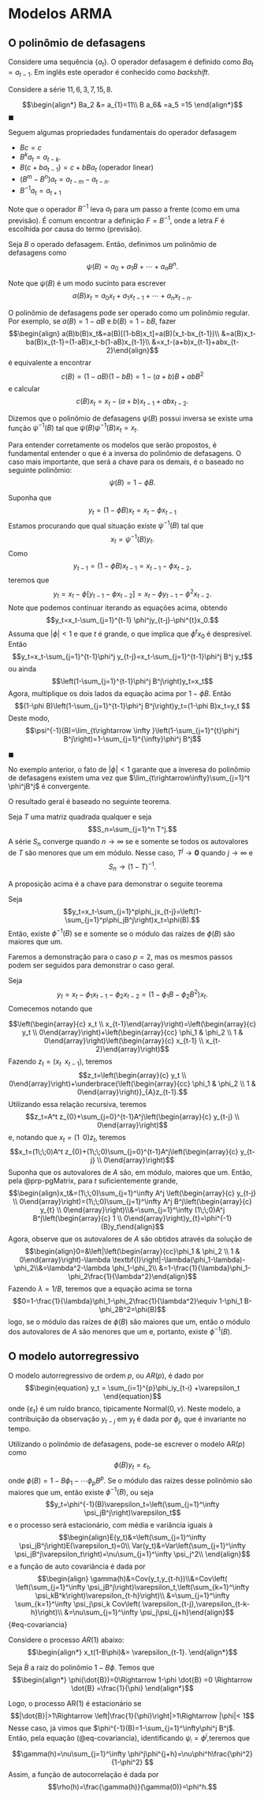 # Modelos ARMA

## O polinômio de defasagens

:::{#def-}
Considere uma sequência $\{a_t\}$. O operador defasagem é definido como $Ba_t = a_{t-1}$. Em inglês este operador é conhecido como *backshift*.
:::	

:::{#exm-example}
Considere a série $11,6,3,7,15,8$.
   	
$$\begin{align*}
   	 Ba_2 &= a_{1}=11\\
   	 B a_6& =a_5 =15
   	\end{align*}$$
$\blacksquare$   	
:::

Seguem algumas propriedades fundamentais do operador defasagem	

- $Bc=c$
- $B^k a_t=a_{t-k}$.
- $B(c+ba_{t-1})=c+bBa_t$ (operador linear)
- $(B^m - B^n)a_t = a_{t-m}-a_{t-n}.$
- $B^{-1}a_t = a_{t+1}$

Note que o operador $B^{-1}$ leva $a_t$ para um passo a frente (como em uma previsão). É comum encontrar a definição $F=B^{-1}$, onde a letra $F$ é escolhida por causa do termo \textit{forecast} (previsão). 

:::{#exm-}
Seja $B$ o operado defasagem. Então, definimos um  polinômio de defasagens como
$$\psi(B)=a_0+a_1B+\cdots+a_n B^n.$$
:::

Note que $\psi(B)$ é um modo sucinto para escrever 
$$a(B)x_t=a_0x_t+a_1x_{t-1}+\cdots+a_n x_{t-n}.$$

O polinômio de defasagens pode ser operado como um polinômio regular. Por exemplo, se $a(B)=1-aB$ e $b(B)=1-bB$, fazer
$$\begin{align}
a(B)b(B)x_t&=a(B)[(1-bB)x_t]=a(B)(x_t-bx_{t-1})\\
&=a(B)x_t-ba(B)x_{t-1}=(1-aB)x_t-b(1-aB)x_{t-1}\\
&=x_t-(a+b)x_{t-1}+abx_{t-2}\end{align}$$
é equivalente a encontrar
$$c(B)=(1-aB)(1-bB)=1-(a+b)B + abB^2$$
e calcular 
$$c(B)x_t=x_t-(a+b)x_{t-1}+abx_{t-2}.$$

Dizemos que o polinômio de defasagens $\psi(B)$ possui inversa se existe uma função $\psi^{-1}(B)$ tal que $\psi(B)\psi^{-1}(B)x_t=x_t$.


:::{#exm-}
Para entender corretamente os modelos que serão propostos, é fundamental entender o que é a inversa do polinômio de defasagens. O caso mais importante, que será a chave para os demais, é o baseado no seguinte polinômio:
$$\psi(B)=1-\phi B.$$

Suponha que
$$y_t=(1-\phi B)x_t=x_t-\phi x_{t-1 }$$
Estamos procurando que qual situação existe $\psi^{-1}(B)$ tal que
$$x_t=\psi^{-1}(B)y_t.$$
Como
$$y_{t-1}=(1-\phi B)x_{t-1}=x_{t-1}-\phi x_{t-2},$$
teremos que
$$y_t=x_t-\phi[y_{t-1}-\phi x_{t-2}]=x_t-\phi y_{t-1}-\phi^2x_{t-2}.$$
Note que podemos continuar iterando as equações acima, obtendo
$$y_t=x_t-\sum_{j=1}^{t-1} \phi^jy_{t-j}-\phi^{t}x_0.$$
Assuma que $|\phi|<1$ e que $t$ é grande, o que implica que $\phi^t x_0$ é despresível. Então
$$y_t=x_t-\sum_{j=1}^{t-1}\phi^j y_{t-j}=x_t-\sum_{j=1}^{t-1}\phi^j B^j y_t$$
ou ainda
$$\left(1-\sum_{j=1}^{t-1}\phi^j B^j\right)y_t=x_t$$
Agora, multiplique os dois lados da equação acima por $1-\phi B$. Então
$$(1-\phi B)\left(1-\sum_{j=1}^{t-1}\phi^j B^j\right)y_t=(1-\phi B)x_t=y_t $$
Deste modo, 
$$\psi^{-1}(B)=\lim_{t\rightarrow \infty }\left(1-\sum_{j=1}^{t}\phi^j B^j\right)=1-\sum_{j=1}^{\infty}\phi^j B^j$$

$\blacksquare$
:::

No exemplo anterior, o fato de $|\phi|<1$ garante que a inveresa do polinômio de defasagens existem uma vez que $\lim_{t\rightarrow\infty}\sum_{j=1}^t \phi^jB^j$ é convergente.

O resultado geral é baseado no seguinte teorema.

:::{#prp-pgMatrix}
Seja $T$ uma matriz quadrada qualquer e seja
$$S_n=\sum_{j=1}^n T^j.$$
A série $S_n$ converge quando $n\rightarrow\infty$ se e somente se todos os autovalores de $T$ são menores que um em módulo. Nesse caso, $T^j\rightarrow \textbf{0}$ quando $j\rightarrow\infty$ e
$$S_n\rightarrow (1-T)^{-1}.$$
:::

A proposição acima é a chave para demonstrar o seguite teorema

:::{#thm-}
Seja 
$$y_t=x_t-\sum_{j=1}^p\phi_jx_{t-j}=\left(1-\sum_{j=1}^p\phi_jB^j\right)x_t=\phi(B).$$
Então, existe $\phi^{-1}(B)$ se e somente se o módulo das raízes de $\phi(B)$ são maiores que um.
:::

:::{.proof}
Faremos a demonstração para o caso $p=2$, mas os mesmos passos podem ser seguidos para demonstrar o caso geral.

Seja
$$y_t=x_t-\phi_1x_{t-1}-\phi_2 x_{t-2}=(1-\phi_1B-\phi_2 B^2)x_t.$$
Comecemos notando que

$$\left(\begin{array}{c} x_t \\ x_{t-1}\end{array}\right)=\left(\begin{array}{c} y_t \\ 0\end{array}\right)+\left(\begin{array}{cc} \phi_1 & \phi_2 \\ 1 & 0\end{array}\right)\left(\begin{array}{c} x_{t-1} \\ x_{t-2}\end{array}\right)$$
Fazendo $z_t=(x_t\;\;x_{t-1})$, teremos
$$z_t=\left(\begin{array}{c} y_t \\ 0\end{array}\right)+\underbrace{\left(\begin{array}{cc} \phi_1 & \phi_2 \\ 1 & 0\end{array}\right)}_{A}z_{t-1}.$$
Utilizando essa relação recursiva, teremos
$$z_t=A^t z_{0}+\sum_{j=0}^{t-1}A^j\left(\begin{array}{c} y_{t-j} \\ 0\end{array}\right)$$
e, notando que $x_t=(1\;\;0)z_t$, teremos
$$x_t=(1\;\;0)A^t z_{0}+(1\;\;0)\sum_{j=0}^{t-1}A^j\left(\begin{array}{c} y_{t-j} \\ 0\end{array}\right)$$
Suponha que os autovalores de $A$ são, em módulo, maiores que um. Então, pela @prp-pgMatrix, para $t$ suficientemente grande, 
$$\begin{align}x_t&=(1\;\;0)\sum_{j=1}^\infty A^j \left(\begin{array}{c} y_{t-j} \\ 0\end{array}\right)=(1\;\;0)\sum_{j=1}^\infty A^j B^j\left(\begin{array}{c} y_{t} \\ 0\end{array}\right)\\&=\sum_{j=1}^\infty (1\;\;0)A^j B^j\left(\begin{array}{c} 1 \\ 0\end{array}\right)y_{t}=\phi^{-1}(B)y_t\end{align}$$
Agora, observe que os autovalores de $A$ são obtidos através da solução de  
$$\begin{align}0=&\left|\left(\begin{array}{cc}\phi_1 & \phi_2 \\ 1 & 0\end{array}\right)-\lambda \textbf{I}\right|-\lambda(\phi_1-\lambda)-\phi_2\\&=\lambda^2-\lambda \phi_1-\phi_2\\
&=1-\frac{1}{\lambda}\phi_1-\phi_2\frac{1}{\lambda^2}\end{align}$$
Fazendo $\lambda = 1/B$, teremos que a equação acima se torna
$$0=1-\frac{1}{\lambda}\phi_1-\phi_2\frac{1}{\lambda^2}\equiv 1-\phi_1 B-\phi_2B^2=\phi(B)$$
logo, se o módulo das raízes de $\phi(B)$ são maiores que um, então o módulo dos autovalores de $A$ são menores que um e, portanto, existe $\phi^{-1}(B)$.  
:::

## O modelo autorregressivo

O modelo autorregressivo de ordem $p$, ou $AR(p)$, é dado por
$$\begin{equation}
    	y_t = \sum_{i=1}^{p}\phi_iy_{t-i} +\varepsilon_t
\end{equation}$$
onde $\{\varepsilon_t\}$ é um ruído branco, tipicamente Normal$(0,\nu)$. Neste modelo, a contribuição da observação $y_{t-j}$ em $y_t$ é dada por $\phi_j$, que é invariante no tempo.

Utilizando o polinômio de defasagens, pode-se escrever o modelo AR($p$) como
$$\begin{equation}
    	\phi(B)y_t = \varepsilon_t,
\end{equation}$$
onde $\phi(B)=1-B\phi_1-\cdots \phi_p B^p$. Se o módulo das raízes desse polinômio são maiores que um, então existe $\phi^{-1}(B)$, ou seja
$$y_t=\phi^{-1}(B)\varepsilon_t=\left(\sum_{j=1}^\infty \psi_jB^j\right)\varepsilon_t$$
e o processo será estacionário, com média e variância iguais à
$$\begin{align}E(y_t)&=\left(\sum_{j=1}^\infty \psi_jB^j\right)E(\varepsilon_t)=0\\
Var(y_t)&=Var\left(\sum_{j=1}^\infty \psi_jB^j\varepsilon_t\right)=\nu\sum_{j=1}^\infty \psi_j^2\\
\end{align}$$
e a função de auto covariância é dada por
$$\begin{align}
\gamma(h)&=Cov(y_t,y_{t-h})\\&=Cov\left( \left(\sum_{j=1}^\infty \psi_jB^j\right)\varepsilon_t,\left(\sum_{k=1}^\infty \psi_kB^k\right)\varepsilon_{t-h}\right)\\
&=\sum_{j=1}^\infty \sum_{k=1}^\infty \psi_j\psi_k Cov\left(   \varepsilon_{t-j},\varepsilon_{t-k-h}\right)\\
&=\nu\sum_{j=1}^\infty \psi_j\psi_{j+h}\end{align}$${#eq-covariancia}

:::{#exm-}
Considere o processo $AR(1)$ abaixo:
$$\begin{align*}
	x_t(1-B\phi)&= \varepsilon_{t-1}.
\end{align*}$$

Seja $\dot{B}$ a raiz do polinômio $1-B\phi$. Temos que
$$\begin{align*}
	\phi(\dot{B})=0\Rightarrow 1-\phi \dot{B} =0 \Rightarrow \dot{B} =\frac{1}{\phi}
\end{align*}$$

Logo, o processo AR(1) é estacionário se 
	$$|\dot{B}|>1\Rightarrow \left|\frac{1}{\phi}\right|>1\Rightarrow |\phi|< 1$$
Nesse caso, já vimos que $\phi^{-1}(B)=1-\sum_{j=1}^\infty\phi^j B^j$.
Então, pela equação (@eq-covariancia), identificando $\psi_^_j=\phi^j$,teremos que

$$\gamma(h)=\nu\sum_{j=1}^\infty \phi^j\phi^{j+h}=\nu\phi^h\frac{\phi^2}{1-\phi^2} $$
Assim, a função de autocorrelação é dada por
$$\rho(h)=\frac{\gamma(h)}{\gamma(0)}=\phi^h.$$

:::


\begin{frame}{Função de autocorrelação para o $AR(1)$ }
	
	A partir deste momento, vamos supor que as condições de estacionaridade estão satisfeitas. Sabemos que
	$$x_{t}= \phi x_{t-1}+\varepsilon_t.$$
	Multiplicando os dois lados da equação acima por $x_{t-1}$ teremos
	$$x_{t}x_{t-1}= \phi x_{t-1}^2+x_{t-1}\varepsilon_t.$$
	Aplicando a esperança dos dois lados da equação teremos
	$$E(x_{t}x_{t-1})= \phi E(x_{t-1}^2)+E(x_{t-1})E(\varepsilon_t).$$
	Reconhecendo o lado esquerdo como a auto covariância (defasagem 1), e $E(x_{t-1}^2)=\gamma(0)$ temos que
	$$\gamma(1)= \phi \gamma(0).$$
	e 
	$$\rho(1)=\frac{\gamma(1)}{\gamma(0)}=\phi.$$
Note então que um processo autorregressivo de ordem 1 pode ser identificado pela sua função de autocorrelação:

- Se $\phi\in(0,1)$, então $\rho(h)$ decai exponencialmente para zero

- Se $\in(-1,0)$, então $\rho(h)$ decai exponencialmente para zero, mas alternando o sinal. 

\end{frame}

\begin{frame}	
	Note que é possível obter a autocorrelação de defasagem 2 a partir do resultado  anterior. Primeiro, multiplique a
	equação do modelo AR(1) por $x_{t-2}$ dos dois lados:
		$$x_{t}x_{t-2}= \phi x_{t-1}x_{t-2} + x_{t-2}\varepsilon_t.$$
	Agora, aplique a esperança dos dois lados	
	$$E(x_{t}x_{t-2})= \phi E(x_{t-1}x_{t-2}) + E(x_{t-2}\varepsilon_t).$$
	Reconhecendo o lado esquerdo como a auto covariância de defasagem 2, temos que
	$$\gamma(2)= \phi \gamma(1).$$
	Mas $\gamma(1)=\gamma(0)\phi$. Portanto,
	$\gamma(2)= \phi^2 \gamma(0),$
	e
	$$\rho(2)= \phi^2,$$
\end{frame}

\begin{frame}
	Suponha que (hipótese de indução)
	$$\gamma(h-1)=\phi^{h-1}\nu.$$
	Multiplicando os dois lados a equação do $AR(1)$ por $x_{t-h}$ temos
	$$x_t x_{t-h}= \phi x_{t-1}x_{t-h} + x_{t-h}\varepsilon_t$$
	e aplicando a esperança temos
	$$E(x_t x_{t-h})= \phi E(x_{t-1}x_{t-h}) + E(x_{t-h}\varepsilon_t).$$
	A primeira esperança é $\gamma(h)$ e a segunda é $\gamma(h-1)$. Portanto
	$$\gamma(h)=\phi\gamma(h-1)=\phi\times \phi^{h-1} \gamma(0) = \phi^h \gamma(0).$$
	Portanto, a hipótese de indução é verdadeira e
	$$\rho(h)=\phi^h.$$
\end{frame}

\begin{frame}
	Como a série é estacionária, temos que $|\phi|<1$.  Isto implica que
	\begin{itemize}
		\item O correlograma deve cai rapidamente para 0.
		\item Se $\phi>0$ a queda no correlograma é exponencial.
		\item Se $\phi<0$ a queda também é exponencial, mas o sinal das autocorrelações se alternam.
	\end{itemize}
\end{frame}

\begin{frame}
\begin{figure}
\centering
\includegraphics[width=1\linewidth]{FigurasAulas/acf_ar1_parte1}
\caption{Função de autocorrelação teórica para alguns valores de $\phi$.}
\label{fig:acf_ar1_parte1}
\end{figure}
\end{frame}

\begin{frame}
	\begin{figure}
		\centering
		\includegraphics[width=1\linewidth]{FigurasAulas/acf_ar1_parte2}
		\caption{Função de autocorrelação teórica para alguns valores de $\phi$.}
		\label{fig:acf_ar1_parte2}
	\end{figure}
\end{frame}



\begin{frame}{Função de autocorrelação para o $AR(p)$}
	Consideremos o processo 
	$$x_t = \sum_{j=1}^p\phi_j x_{t-j}+\varepsilon_t.$$
	Multiplicando ambos os lados por $x_{t-h}$, com $h>p$, calculando as esperanças e dividindo por $\nu$ teremos
	\begin{equation}
	\rho(h)=\sum_{j=1}^p\phi_j \rho(h-j).\label{eq::acf_arp}
	\end{equation}
		Obtendo $\rho(1),\ldots,\rho(p)$ as demais autocorrelações podem ser obtidas recursivamente.
\end{frame}



\begin{frame}{Exemplo: autocorrelação para o $AR(2)$}
	Considere o processo $AR(2)$ abaixo:
	$$x_{t}=\phi_1y_{t-1}+\phi_2y_{t-2}+\varepsilon.$$
	Multiplicando a equação acima por $x_{t-1}$ em ambos os lados teremos
	$$x_{t}x_{t-1}=\phi_1x_{t-1}^2+\phi_2x_{t-2}x_{t-1}+\varepsilon x_{t-1}.$$
	Calculando o valor esperado, temos
	\begin{align*}
	\gamma(1)&=\phi_1E(x_{t-1}^2)+\phi_2E(x_{t-2}x_{t-1})+E(\varepsilon x_{t-1})\\
	&=\phi_1\gamma(0) + \phi_2\gamma(1).
	\end{align*}
	Portanto,
	$$\rho(1)=\frac{\gamma(1)}{\gamma(0)}=\frac{\phi_1}{1-\phi_2}.$$
\end{frame}

\begin{frame}
	De modo análogo, teremos
	$$x_{t-2}\times x_{t}=x_{t-2}\left(\phi_1x_{t-1}+\phi_2x_{t-2}+\varepsilon y_{t-1}\right).$$
	Aplicando a esperança, teremos
	\begin{align*}
	\gamma(2)&=\phi_1 \gamma(1)+\phi_2\gamma(0) = \phi_1 \frac{\gamma(0)}{1-\phi_2}+\phi_2\gamma(0)
	\end{align*}
	e
	$$\rho(2)=\frac{\phi_1^2}{1-\phi_2} + \phi_2.$$
\end{frame}


\begin{frame}
	Utilizando a Equação (\ref{eq::acf_arp}) podemos obter as próximas autocorrelações. Por exemplo
	$$\rho(3) = \phi_1\rho(2)+ \phi_2\rho(1)= \frac{\phi_1^3}{1-\phi_2} + \phi_1\phi_2\left(1 + \frac{1}{1-\phi_2}\right).$$	
\end{frame}

\begin{frame}{Comportamento das autocorrelações em um $AR(p)$}
	Segue que a solução geral da Equação (\ref{eq::acf_arp}), é dada por 
	$$\rho(h)=\sum_{j=1}^{p}\alpha_j^h c_j$$
	onde $\alpha_j=\ell_j^{-1}$ e $c_j$ é um polinômio com grau igual a multiplicidade da raiz menos um.
	
	Notas:
	\begin{itemize}
		\item As raízes reais se comportam de acordo com o que já foi visto no $AR(1)$.
		\item As raízes complexas tem comportamento sazonal decaindo exponencialmente. 
	\end{itemize}
\end{frame}

\begin{frame}
	\textbf{Caso particular: AR(2) -} Existem três possibilidades:
	\begin{itemize}
		\item Existem duas raízes reais contínuas:
		$$\rho(h)=c_1\alpha_1^h + c_2\alpha_2^h.$$
		Neste caso, a ACF decai exponencialmente (seguindo o comportamento da raiz dominante).
		\item Existe uma única raiz real (multiplicidade 2):
		$$\rho(h)=  (c_1+c_2)\alpha^h.$$
		Neste caso, a ACF também decai exponencialmente.
		\item Existem duas raízes complexas conjugadas. Neste caso, $\alpha_1=re^{\omega \textit{i}}$ e $\alpha_2=re^{-\omega \textit{i}}$ e
		\begin{align*}
		\rho(h)& = c_1\alpha_1^h + c_2\alpha_2^h  = c_1\left( re^{\omega \textit{i}} \right)^h + c_2\left( re^{-\omega \textit{i}} \right)^h\\
		&= c_1r^h\left( \cos(\omega h) + i\sin(\omega h) \right) + r^hc_2\left( \cos(\omega h) + i\sin(-\omega h) \right)\\
		&= r^h(c_1+c_2)\cos(\omega h)
		\end{align*}
		e o processo exibirá comportamento sazonal com período $1/\omega$, caindo exponencialmente.
	\end{itemize}
\end{frame}


\begin{frame}
	\begin{center}
\includegraphics[width=1\linewidth]{FigurasAulas/acf_teorica_ar2}
\end{center}
\end{frame}

\begin{frame}{Função de autocorrelação parcial (PACF)}
	\begin{itemize}
		\item 	Consideremos novamente o processo $AR(1)$. Vimos que
		$$\rho(h)=\phi^h.$$
		\item Isto implica que $Cor(x_{t+2},x_t)=\phi^2$.
		\item Note que esta correlação só existe por causa da relação entre os pares $(x_t,x_{t+1})$ e $(x_{t+1},x_{t+2})$. De fato
		$$Cov(x_t,x_{t+2}|x_{t+1})=0.$$			
	\end{itemize}
\end{frame}


\begin{frame}
\begin{defi}[Autocorrelação parcial]
	A função de autocorrelação parcial de defasagem $h$ é dada por
	$$\phi_{hh}=\frac{Cov\left(x_{t+h},x_t|x_{t+1},\ldots x_{t+h-1}\right)}{\sqrt{Var\left(x_t|x_{t+1},\ldots x_{t+h-1}\right)Var\left(x_{t+h}|x_{t+1},\ldots x_{t+h-1}\right)}}$$
\end{defi}

Intuitivamente, a função de autocorrelação parcial calcula a correlação entre $x_t$ e $x_{t+h}$ eliminando a dependência linear entre os valores intermediários $x_s$, $t<s<t+h$.
\end{frame}

\begin{frame}
	\begin{teo}
		Seja $\{x_t\}$ um processo estocástico estacionário. A função de autocorrelação parcial $\phi_{hh}$ para $h\geq 2$
		é igual ao coeficiente $\alpha_h$, obtido pelo melhor preditor linear (BLUE) de $x_t$ baseado nas observações $x_{t-1},\ldots,x_{t-h}$:
		\begin{equation}
		\tilde{x}_t = \phi_{1k}x_{t-1}+\cdots+\phi_{kk}x_{t-h}.
		\end{equation}
	\end{teo}
	
	\begin{teo}
		Para um $AR(p)$, $\phi_{kk}=0$ para $k>p$.
	\end{teo}
\end{frame}

\begin{frame}{Gráfico da função de autocorrelação parcial}
	\begin{itemize}
		\item É um gráfico de $(h,\phi_{hh})$.
		\item Um $AR(p)$ possui apenas $p$ autocorrelações parciais não nulas.
		\item Para determinar se devemos levar em consideração determinado valor de $\phi_{hh}$, verificamos se este está fora do intervalo
		$$(-\frac{1,96}{\sqrt{n}}\;\;;\;\;\frac{1,96}{\sqrt{n}}).$$
		\item O número de autocorrelações parciais fora do intervalo devem nos dar uma noção da ordem do modelo.
	\end{itemize}
	
\end{frame}

\begin{frame}{Exemplo: PIB Brasileiro}
\begin{center}
\includegraphics[width=1\linewidth]{FigurasAulas/PIB Brasileiro/PIB_imagem"}
\end{center}
\end{frame}

\begin{frame}
\begin{figure}
\centering
\includegraphics[width=1\linewidth]{"FigurasAulas/PIB Brasileiro/pib_polinomioFinal"}
\caption{Ajustamos um modelo polinomial de ordem 4 para explicar a tendência desta série.}
\label{fig:pib_polinomioFinal}
\end{figure}
\end{frame}

\begin{frame}
	\begin{figure}
\centering
\includegraphics[width=1\linewidth]{"FigurasAulas/PIB Brasileiro/polinomio_acf_residuos"}
\caption{Correlograma dos resíduos. O comportamento quase sazonal (senoidal decaindo rapidamente) é consistente com um modelo autoregressivo com raízes complexas.}
\label{fig:polinomio_acf_residuos}
\end{figure}
\end{frame}

\begin{frame}
	\begin{figure}
\centering
\includegraphics[width=1\linewidth]{"FigurasAulas/PIB Brasileiro/polinomio_residuos_pacf"}
\caption{Autocorrelação parcial estimada. Note que a sexta autocorrelação é significativa, dando evidências de que o modelo se trata de um $AR(6)$.}
\label{fig:polinomio_residuos_pacf}
\end{figure}
\end{frame}



\begin{frame}
	Recapitulando: seja $\{y_t\}$ a série do PIB do Brasil, com $t=1$ equivalendo ao ano de 1960. Ao ajustar o polinômio de grau 4 calculamos os resíduos
	$$y_t - \sum_{j=0}^4 \hat{\beta}_j t^j = a_t,$$
	onde existem evidências de que $a_t$ é um $AR(6)$, ou seja,
	$$a_t = \varepsilon_t + \sum_{k=1}^{6}\phi_j a_{t-j},$$
	onde $\varepsilon_t$ é um ruído branco.
\end{frame}


\begin{frame}
	Obtivemos as seguintes estimativas para $\phi_1,\ldots,\phi_6$:
	$$0,7486\;\;\;-0,1845\;\;\;-0,1276\;\;\;-0,0202\;\;\;0,1369\;\;\;-0,3766.$$
	Assim, o polinômio característico é dado por
	$$\phi(B)=1-0,748B+0,184B^2+0,127B^3+0,020B^4-0,136B^5+0,376B^6.$$
	As raízes deste polinômio são
	$$0,9536\pm 0,4979i \;\;\; -1,0551\pm 0,7139i\;\;\; - 1,0551\pm 0,7139i.$$
    Seus respectivos módulos são
    $$1,0758\;\;\; 1,2740\;\;\;1,1888$$
    e como todos são maiores que 1, temos que o $AR(6)$ é estacionário.
\end{frame}


\begin{frame}
	\begin{figure}
\centering
\includegraphics[width=1\linewidth]{"FigurasAulas/PIB Brasileiro/final_residuos_acf"}
\caption{Gráficos dos resíduos obtidos após ajustar o modelo AR(6). Note que o resultado se comporta como um ruído branco.}
\label{fig:final_residuos_acf}
\end{figure}
\end{frame}
	

\begin{frame}
	Após algumas manipulações, é possível mostrar que a série o PIB do Brasil pode ser modelada por
	\begin{align*}
	y_t = \varepsilon_t + \underbrace{\sum_{k=1}^6 \hat{\phi}_k y_{t-k}}_{\text{parte estacionária}} + \underbrace{\sum_{j=1}^{4}\hat{\beta}_j\left[t^j -\sum_{k=1}^{6}\hat{\phi}_k(t-k)^j\right]}_{\text{parte não estacionária}}
	\end{align*}
\end{frame}


\begin{frame}{Leitura}
	\begin{itemize}
		\item Seção 5.5.2 de \cite{morettin2006analise}.
		\item Seção 3.2 de \cite{box2015time}.
	\end{itemize}
\end{frame}

\begin{frame}{Estimando os parâmetros do modelo AR($p$)}
	Existem alguns métodos clássicos para a estimação dos parâmetros auto regressivos. Discutiremos dois métodos:
	\begin{itemize}
		\item Estimação de Yule-Walker
		\item Estimação por máxima verossimilhança condicional
	\end{itemize}
\end{frame}


\begin{frame}{Estimação de Yule-Walker}
	Considere o processo $AR(p)$:
	$$x_t = \sum_{j=1}^p \phi_j x_{t-j}+\varepsilon_t.$$
	Multiplicando ambos os lados por $x_{t-h}$, com $h>0$ teremos
	$$x_tx_{t-h} = \sum_{j=1}^p \phi_j x_{t-j}x_{t-h}+\varepsilon_tx_{t-h}.$$
	Aplicando o valor esperado dos dois lados, teremos
	$$\gamma(h) = \sum_{j=1}^p \phi_j \gamma( h-j).$$
\end{frame}

\begin{frame}
Considerando ainda as equações:
$$x_t = \sum_{j=1}^p \phi_j x_{t-j}+\varepsilon_t,$$
podemos multiplicar ambos os lados por $x_t$ (ou seja $x_{t-h}$, com $h=0$). Após aplicar a esperança
teremos
	$$E(x_t^2) = \sum_{j=1}^p \phi_j E(x_{t-j}x_{t})+E(\varepsilon_tx_{t}).$$
Aqui há um detalhe importante:	
$$E(\varepsilon_tx_{t})=E\left(\varepsilon_t\left[\sum_{j=1}^p \phi_j x_{t-j}+\varepsilon_t\right]\right)=E(\varepsilon_t^2)=\nu$$
\end{frame}

\begin{frame}
	Portanto,
	\begin{align}\label{eq:autocovarianca-AR}	
	\gamma(h)=\left\{\begin{array}{ll}
	\sum_{j=1}^p \phi_j \gamma( h-j),&\;\;\hbox{se }h>0\\
	\sum_{j=1}^p \phi_j \gamma( j)+\nu,&\;\;\hbox{se }h=0 \\
	\end{array}\right.
	\end{align}
\end{frame}

\begin{frame}
O método de estimação de Yule-Walker consiste em substituir $\gamma(1),\ldots,\gamma(p)$ pelas auto covariâncias amostrais:
\begin{align*}
\hat{\gamma}(1) &= \phi_1\hat{\gamma}(0) + \phi_1\hat{\gamma}(-1) + \cdots + \phi_p\hat{\gamma}(1-p) \\ 
\hat{\gamma}(2) &= \phi_1\hat{\gamma}(1) + \phi_1\hat{\gamma}(0)  + \cdots + \phi_p\hat{\gamma}(2-p) \\ 
\vdots &= \vdots \\
\hat{\gamma}(p) &= \phi_1\hat{\gamma}(p-1) + \phi_1\hat{\gamma}(p-2)  + \cdots + \phi_p\hat{\gamma}(0)
\end{align*} 
Nota: lembre-se que $\gamma(-i)=\gamma(i)$. 
\end{frame}

\begin{frame}
	Podemos escrever o sistema na forma matricial:
	\begin{align*}
	\underbrace{\left(
	\begin{array}{cccc}
\hat{\gamma}(0) & \hat{\gamma}(-1) & \cdots & \hat{\gamma}(1-p) \\ 
\hat{\gamma}(1) & \hat{\gamma}(0)  & \cdots & \hat{\gamma}(2-p) \\ 
         \vdots & \vdots               & \ddots                & \vdots\\
\hat{\gamma}(p-1) & \hat{\gamma}(p-2) &  \cdots & \hat{\gamma}(0)	
	\end{array}\right)}_{\hat{\bm{\Gamma}}}
	\underbrace{\left( \begin{array}{c} \hat{\phi}_1 \\ \hat{\phi}_2 \\ \vdots \\ \hat{\phi}_p   \end{array}\right)}_{\hat{\bm{\phi}}}=
	\underbrace{\left( \begin{array}{c} \hat{\gamma}(1) \\ \hat{\gamma}(2) \\ \vdots \\ \hat{\gamma}(p)   \end{array}\right)}_{\hat{\bm{\gamma}}}.
	\end{align*}
	e os estimadores de Yule-Walker para os parâmetros autoregressivos são dados por
	$$\hat{\bm{\phi}}=\hat{\bm{\Gamma}}^{-1}\hat{\bm{\gamma}}.$$ 
\end{frame}

\begin{frame}
	Voltando para a Equação (\ref{eq:autocovarianca-AR}), temos que
	$$\gamma(0)=\sum_{j=1}^{p}\phi_j \gamma(j)+\nu$$
	Portanto, um estimador para $\nu$ é dado por
	$$\hat{\nu}=  
  \hat{\gamma(0)}=\sum_{j=1}^{p}\hat{\phi_j}\hat{\gamma(j)}$$
\end{frame}

\begin{frame}{Estimador de máxima verossimilhança condicional}
	\begin{itemize}
		\item Observe que
		$$y_t|y_{1:t-1}\sim y_t|y_{t-p:t-1},$$
		ou seja, $\{y_t\}$ é uma cadeia de Markov de ordem $p$.
		\item Deste modo, para $T>p$,
		\begin{align*}
		f(y_{1:T})&=f\left(y_T|y_{1:T-1}\right)f\left(y_{1:T-1}\right)=f\left(y_T|y_{T-p:T-1}\right)f\left(y_{1:T-1}\right)\\
		&=\prod_{t=p+1}^{T}f\left(y_t|y_{t-p:t:-1}\right)\times f(y_{1:p}).
		\end{align*}
		\item É comum considerar que os primeiros $p$ valores da série são constantes, produzindo a seguinte verossimilhança condicional:
		$$f(\bm{y}|y_{1:p})=\prod_{t=p+1}^{T}f\left(y_t|y_{t-p:t:-1}\right).$$
	\end{itemize}
\end{frame}       

\begin{frame}
	Fazendo
	\begin{align}
	\bm{f}_t'&=\left(y_{t-1},\ldots,y_{t-p}\right)\\
	\bm{\phi}'&=\left(\phi_{1},\ldots,\phi_{p}\right)		
	\end{align}
	teremos
	$$y_t=\phi_1y_{t-1}+\cdots \phi_p y_{t-p} +\varepsilon_t= \underbrace{(y_{t-1}\;\cdots\;y_{t-p})}_{\bm{f}_t'}\underbrace{\left(\begin{array}{c}\phi_1 \\ \vdots \\ \phi_p\end{array}\right)}_{\bm{\phi}} + \varepsilon_{t},$$
	ou seja,
	$$y_t|y_{t-p:t-1}\sim\hbox{Normal}\left(\bm{f}_t'\bm{\phi}, \nu\right),$$
	logo,
	$$f(\bm{y}|y_{1:p})\propto \left(\frac{1}{\nu}\right)^{\frac{T}{2}}\exp\left\{ -\frac{1}{2\nu}\left(\bm{y}-\bm{F}'\bm{\phi}\right)'\left(\bm{y}-\bm{F}'\bm{\phi}\right) \right\},$$
	onde $\bm{F}'=\left(\bm{f}_{p+1}',\ldots,\bm{f}_{T}'\right)$
\end{frame}

\begin{frame}{Ilustrando com o AR(2)}
	
	O modelo AR(2) é dado por:
	$$y_t = \phi_1 y_{t-1}+\phi_2 y_{t-2} + \varepsilon_t,$$
		onde $\varepsilon\sim\hbox{Normal}(0,\nu)$.
	
	Portanto, $y_t|y_{t-1},y_{t-2}\sim\hbox{Normal}( \phi_1 y_{t-1} + \phi_2 y_{t-2}, \nu)$, ou seja, dado $y_{t-1}$ e $y_{t-2}$, 
	
	$$ y_t = \underbrace{ \left(  y_{t-1} \;\; y_{t-2}   \right) }_\text{$\bm{f}_t'$}\underbrace{\left(\begin{array}{c}\phi_1 \\ \phi_2
		\end{array}\right)}_\text{$\bm{\phi}$}+\varepsilon_t= \bm{f}_t'\bm{\phi}+\varepsilon_t$$
	Como o usual, o estimador de máxima verossimilhança (condicional) será dado por
	$$\bm{\hat{\phi}}=(\bm{F}\bm{F}')^{-1}\bm{F}\bm{y}.$$
	
	
	
\end{frame}



